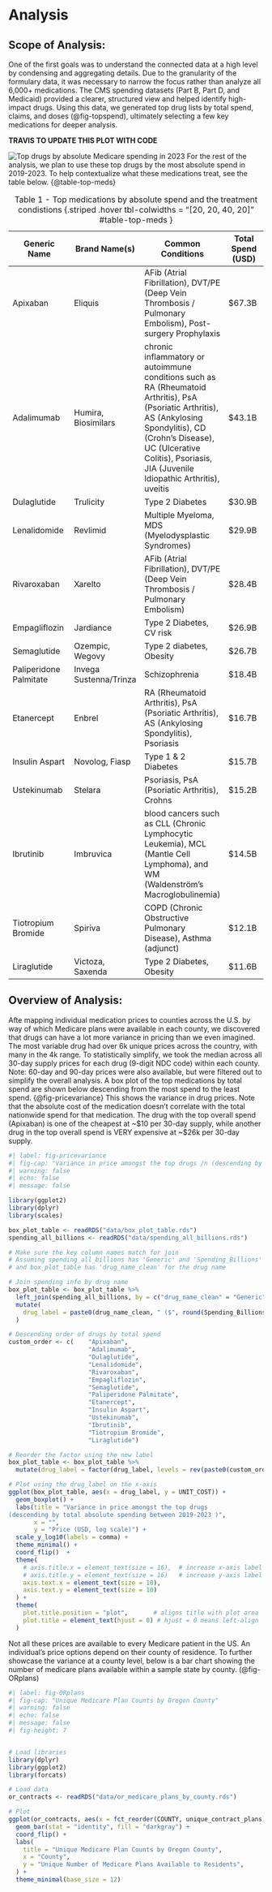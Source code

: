 # Analysis

## Scope of Analysis:
One of the first goals was to understand the connected data at a high level by condensing and aggregating details. Due to the granularity of the formulary data, it was necessary to narrow the focus rather than analyze all 6,000+ medications. The CMS spending datasets (Part B, Part D, and Medicaid) provided a clearer, structured view and helped identify high-impact drugs. Using this data, we generated top drug lists by total spend, claims, and doses (@fig-topspend), ultimately selecting a few key medications for deeper analysis.
 
**TRAVIS TO UPDATE THIS PLOT WITH CODE**

![Top drugs by absolute Medicare spending in 2023](./images/Top_Spend.jpg){#fig-topspend}
For the rest of the analysis, we plan to use these top drugs by the most absolute spend in 2019-2023. To help contextualize what these medications treat, see the table below. {@table-top-meds}


| Generic Name | Brand Name(s) | Common Conditions | Total Spend (USD) |
|------------------------|---------------|-------------------|-------------------|
| Apixaban               | Eliquis       | AFib (Atrial Fibrillation), DVT/PE (Deep Vein Thrombosis / Pulmonary Embolism), Post-surgery Prophylaxis | $67.3B |
| Adalimumab             | Humira, Biosimilars | chronic inflammatory or autoimmune conditions such as RA (Rheumatoid Arthritis), PsA (Psoriatic Arthritis), AS (Ankylosing Spondylitis), CD (Crohn's Disease), UC (Ulcerative Colitis), Psoriasis, JIA (Juvenile Idiopathic Arthritis), uveitis | $43.1B |
| Dulaglutide            | Trulicity     | Type 2 Diabetes | $30.9B |
| Lenalidomide           | Revlimid      | Multiple Myeloma, MDS (Myelodysplastic Syndromes) | $29.9B |
| Rivaroxaban            | Xarelto       | AFib (Atrial Fibrillation), DVT/PE (Deep Vein Thrombosis / Pulmonary Embolism) | $28.4B |
| Empagliflozin          | Jardiance     | Type 2 Diabetes, CV risk | $26.9B |
| Semaglutide            | Ozempic, Wegovy | Type 2 diabetes, Obesity | $26.7B |
| Paliperidone Palmitate | Invega Sustenna/Trinza | Schizophrenia | $18.4B |
| Etanercept             | Enbrel        | RA (Rheumatoid Arthritis), PsA (Psoriatic Arthritis), AS (Ankylosing Spondylitis), Psoriasis | $16.7B |
| Insulin Aspart         | Novolog, Fiasp | Type 1 & 2 Diabetes | $15.7B |
| Ustekinumab            | Stelara       | Psoriasis, PsA (Psoriatic Arthritis), Crohns | $15.2B |
| Ibrutinib              | Imbruvica     | blood cancers such as CLL (Chronic Lymphocytic Leukemia), MCL (Mantle Cell Lymphoma), and WM (Waldenström's Macroglobulinemia) | $14.5B |
| Tiotropium Bromide     | Spiriva       | COPD (Chronic Obstructive Pulmonary Disease), Asthma (adjunct) | $12.1B |
| Liraglutide            | Victoza, Saxenda | Type 2 Diabetes, Obesity | $11.6B |

: Table 1 - Top medications by absolute spend and the treatment condistions {.striped .hover tbl-colwidths = "[20, 20, 40, 20]" #table-top-meds }


## Overview of Analysis:
Afte mapping individual medication prices to counties across the U.S. by way of which Medicare plans were available in each county, we discovered that drugs can have a lot more variance in pricing than we even imagined. The most variable drug had over 6k unique prices across the country, with many in the 4k range. To statistically simplify, we took the median across all 30-day supply prices for each drug (9-digit NDC code) within each county. Note: 60-day and 90-day prices were also available, but were filtered out to simplify the overall analysis. A box plot of the top medications by total spend are shown below descending from the most spend to the least spend.  {@fig-pricevariance} This shows the variance in drug prices. Note that the absolute cost of the medication doesn’t correlate with the total nationwide spend for that medication. The drug with the top overall spend (Apixaban) is one of the cheapest at ~$10 per 30-day supply, while another drug in the top overall spend is VERY expensive at ~$26k per 30-day supply.


```r
#| label: fig-pricevariance
#| fig-cap: "Variance in price amongst the top drugs /n (descending by absolute spending) across the US"
#| warning: false
#| echo: false
#| message: false 

library(ggplot2)
library(dplyr)
library(scales)

box_plot_table <- readRDS("data/box_plot_table.rds")
spending_all_billions <- readRDS("data/spending_all_billions.rds")

# Make sure the key column names match for join
# Assuming spending_all_billions has 'Generic' and 'Spending_Billions' columns
# and box_plot_table has 'drug_name_clean' for the drug name

# Join spending info by drug name
box_plot_table <- box_plot_table %>%
  left_join(spending_all_billions, by = c("drug_name_clean" = "Generic")) %>%
  mutate(
    drug_label = paste0(drug_name_clean, " ($", round(Spending_Billions, 1), "B)")
  )

# Descending order of drugs by total spend
custom_order <- c(    "Apixaban", 
                      "Adalimumab", 
                      "Dulaglutide", 
                      "Lenalidomide", 
                      "Rivaroxaban",
                      "Empagliflozin", 
                      "Semaglutide", 
                      "Paliperidone Palmitate", 
                      "Etanercept",
                      "Insulin Aspart", 
                      "Ustekinumab", 
                      "Ibrutinib", 
                      "Tiotropium Bromide", 
                      "Liraglutide")

# Reorder the factor using the new label
box_plot_table <- box_plot_table %>%
  mutate(drug_label = factor(drug_label, levels = rev(paste0(custom_order, " ($", round(spending_all_billions$Spending_Billions[match(custom_order, spending_all_billions$Generic)], 1), "B)"))))

# Plot using the drug_label on the x-axis
ggplot(box_plot_table, aes(x = drug_label, y = UNIT_COST)) +
  geom_boxplot() + 
  labs(title = "Variance in price amongst the top drugs
(descending by total absolute spending between 2019-2023 )",
       x = "",
       y = "Price (USD, log scale)") +
  scale_y_log10(labels = comma) +
  theme_minimal() +
  coord_flip()  +
  theme(
    # axis.title.x = element_text(size = 16),  # increase x-axis label font size
    # axis.title.y = element_text(size = 16)   # increase y-axis label font size
    axis.text.x = element_text(size = 10),
    axis.text.y = element_text(size = 10)
  ) + 
  theme(
    plot.title.position = "plot",       # aligns title with plot area
    plot.title = element_text(hjust = 0) # hjust = 0 means left-align
  )

```

Not all these prices are available to every Medicare patient in the US. An individual’s price options depend on their county of residence. To further showcase the variance at a county level, below is a bar chart showing the number of medicare plans available within a sample state by county. (@fig-ORplans) 

```r
#| label: fig-ORplans
#| fig-cap: "Unique Medicare Plan Counts by Oregon County"
#| warning: false
#| echo: false
#| message: false
#| fig-height: 7 


# Load libraries
library(dplyr)
library(ggplot2)
library(forcats)

# Load data
or_contracts <- readRDS("data/or_medicare_plans_by_county.rds")

# Plot
ggplot(or_contracts, aes(x = fct_reorder(COUNTY, unique_contract_plans), y = unique_contract_plans)) +
  geom_bar(stat = "identity", fill = "darkgray") +
  coord_flip() +
  labs(
    title = "Unique Medicare Plan Counts by Oregon County",
    x = "County",
    y = "Unique Number of Medicare Plans Available to Residents",
  ) +
  theme_minimal(base_size = 12)

```
